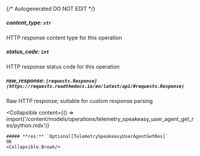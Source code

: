 {/* Autogenerated DO NOT EDIT  */}

##### **content_type:** `str`
HTTP response content type for this operation

##### **status_code:** `int`
HTTP response status code for this operation

##### **raw_response:** `[requests.Response](https://requests.readthedocs.io/en/latest/api/#requests.Response)`
Raw HTTP response; suitable for custom response parsing

<Collapsible
    content={() => import('/content/models/operations/telemetry_speakeasy_user_agent_get_res/python.mdx')}
>
    ##### **res:** `Optional[TelemetrySpeakeasyUserAgentGetRes]`
    OK
    <Collapsible.Break/>
</Collapsible>

